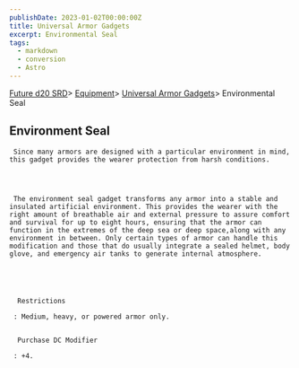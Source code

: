 ```yaml
---
publishDate: 2023-01-02T00:00:00Z
title: Universal Armor Gadgets
excerpt: Environmental Seal
tags:
  - markdown
  - conversion
  - Astro
---
```









[Future d20 SRD](/#futureD20)> [Equipment](future-d20-srd-equipment-index)> [Universal Armor Gadgets](future-d20-srd-equipment-gadgets-universal-armor-index)> Environmental Seal
    





## Environment Seal
    



     Since many armors are designed with a particular environment in mind, this gadget provides the wearer protection from harsh conditions.
    



     The environment seal gadget transforms any armor into a stable and insulated artificial environment. This provides the wearer with the right amount of breathable air and external pressure to assure comfort and survival for up to eight hours, ensuring that the armor can function in the extremes of the deep sea or deep space,along with any environment in between. Only certain types of armor can handle this modification and those that do usually integrate a sealed helmet, body glove, and emergency air tanks to generate internal atmosphere.
    




      Restrictions
     
     : Medium, heavy, or powered armor only.
     

      Purchase DC Modifier
     
     : +4.
    




